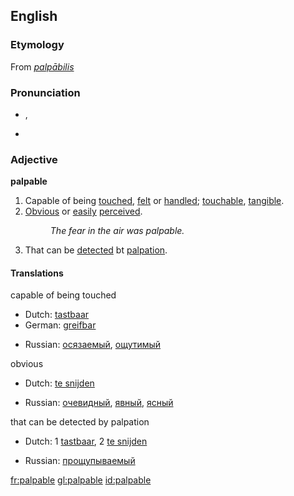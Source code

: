 ==English==

===Etymology===
From {{L.}} ''[[palpābilis]]''

===Pronunciation===
*{{AHD|păl'pə-bəl}}, {{SAMPA|/pALp@bL:/}}
*{{audio|en-us-palpable.ogg|Audio (US)}}

===Adjective===
'''palpable'''

# Capable of being [[touch]]ed, [[felt]] or [[handle]]d; [[touchable]], [[tangible]].
# [[obvious|Obvious]] or [[easily]] [[perceived]].
#: ''The fear in the air was palpable.''
# {{medicine}} That can be [[detect]]ed bt [[palpation]].

====Translations====
;capable of being touched
{{top}}
*Dutch: [[tastbaar]]
*German: [[greifbar]]
{{mid}}
*Russian: [[осязаемый]], [[ощутимый]]
{{bottom}}

;obvious
{{top}}
*Dutch: [[te snijden]]
{{mid}}
*Russian: [[очевидный]], [[явный]], [[ясный]]
{{bottom}}

;that can be detected by palpation
{{top}}
*Dutch: 1 [[tastbaar]], 2 [[te snijden]]
{{mid}}
*Russian: [[прощупываемый]]
{{bottom}}

[[fr:palpable]]
[[gl:palpable]]
[[id:palpable]]